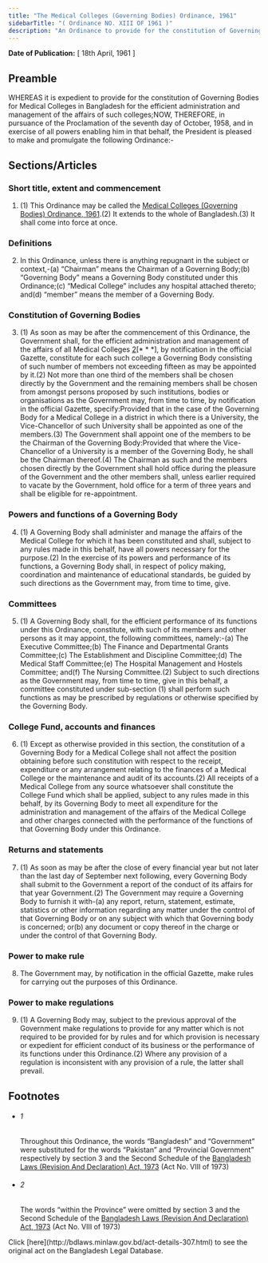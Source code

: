 ```yaml
---
title: "The Medical Colleges (Governing Bodies) Ordinance, 1961"
sidebarTitle: "( Ordinance NO. XIII OF 1961 )"
description: "An Ordinance to provide for the constitution of Governing Bodies for Medical Colleges in Bangladesh. 1♣"
---
```


**Date of Publication:** [ 18th April, 1961 ]

## Preamble

WHEREAS it is expedient to provide for the constitution of Governing Bodies for Medical Colleges in Bangladesh for the efficient administration and management of the affairs of such colleges;NOW, THEREFORE, in pursuance of the Proclamation of the seventh day of October, 1958, and in exercise of all powers enabling him in that behalf, the President is pleased to make and promulgate the following Ordinance:-

## Sections/Articles

### Short title, extent and commencement

1. (1) This Ordinance may be called the [Medical Colleges (Governing Bodies) Ordinance, 1961](/act-307.html "Medical Colleges (Governing Bodies) Ordinance, 1961").(2) It extends to the whole of Bangladesh.(3) It shall come into force at once.

### Definitions

2. In this Ordinance, unless there is anything repugnant in the subject or context,-(a) “Chairman” means the Chairman of a Governing Body;(b) “Governing Body” means a Governing Body constituted under this Ordinance;(c) “Medical College” includes any hospital attached thereto; and(d) “member” means the member of a Governing Body.

### Constitution of Governing Bodies

3. (1) As soon as may be after the commencement of this Ordinance, the Government shall, for the efficient administration and management of the affairs of all Medical Colleges [2](1)[\* \* \*], by notification in the official Gazette, constitute for each such college a Governing Body consisting of such number of members not exceeding fifteen as may be appointed by it.(2) Not more than one third of the members shall be chosen directly by the Government and the remaining members shall be chosen from amongst persons proposed by such institutions, bodies or organisations as the Government may, from time to time, by notification in the official Gazette, specify:Provided that in the case of the Governing Body for a Medical College in a district in which there is a University, the Vice-Chancellor of such University shall be appointed as one of the members.(3) The Government shall appoint one of the members to be the Chairman of the Governing Body:Provided that where the Vice-Chancellor of a University is a member of the Governing Body, he shall be the Chairman thereof.(4) The Chairman as such and the members chosen directly by the Government shall hold office during the pleasure of the Government and the other members shall, unless earlier required to vacate by the Government, hold office for a term of three years and shall be eligible for re-appointment.

### Powers and functions of a Governing Body

4. (1) A Governing Body shall administer and manage the affairs of the Medical College for which it has been constituted and shall, subject to any rules made in this behalf, have all powers necessary for the purpose.(2) In the exercise of its powers and performance of its functions, a Governing Body shall, in respect of policy making, coordination and maintenance of educational standards, be guided by such directions as the Government may, from time to time, give.

### Committees

5. (1) A Governing Body shall, for the efficient performance of its functions under this Ordinance, constitute, with such of its members and other persons as it may appoint, the following committees, namely:-(a) The Executive Committee;(b) The Finance and Departmental Grants Committee;(c) The Establishment and Discipline Committee;(d) The Medical Staff Committee;(e) The Hospital Management and Hostels Committee; and(f) The Nursing Committee.(2) Subject to such directions as the Government may, from time to time, give in this behalf, a committee constituted under sub-section (1) shall perform such functions as may be prescribed by regulations or otherwise specified by the Governing Body.

### College Fund, accounts and finances

6. (1) Except as otherwise provided in this section, the constitution of a Governing Body for a Medical College shall not affect the position obtaining before such constitution with respect to the receipt, expenditure or any arrangement relating to the finances of a Medical College or the maintenance and audit of its accounts.(2) All receipts of a Medical College from any source whatsoever shall constitute the College Fund which shall be applied, subject to any rules made in this behalf, by its Governing Body to meet all expenditure for the administration and management of the affairs of the Medical College and other charges connected with the performance of the functions of that Governing Body under this Ordinance.

### Returns and statements

7. (1) As soon as may be after the close of every financial year but not later than the last day of September next following, every Governing Body shall submit to the Government a report of the conduct of its affairs for that year Government.(2) The Government may require a Governing Body to furnish it with-(a) any report, return, statement, estimate, statistics or other information regarding any matter under the control of that Governing Body or on any subject with which that Governing body is concerned; or(b) any document or copy thereof in the charge or under the control of that Governing Body.

### Power to make rule

8. The Government may, by notification in the official Gazette, make rules for carrying out the purposes of this Ordinance.

### Power to make regulations

9. (1) A Governing Body may, subject to the previous approval of the Government make regulations to provide for any matter which is not required to be provided for by rules and for which provision is necessary or expedient for efficient conduct of its business or the performance of its functions under this Ordinance.(2) Where any provision of a regulation is inconsistent with any provision of a rule, the latter shall prevail.

## Footnotes

- ###### 1

  Throughout this Ordinance, the words “Bangladesh” and “Government” were substituted for the words “Pakistan” and “Provincial Government” respectively by section 3 and the Second Schedule of the [Bangladesh Laws (Revision And Declaration) Act, 1973](/act-430.html "Bangladesh Laws (Revision And Declaration) Act, 1973") (Act No. VIII of 1973)

- ###### 2

  The words “within the Province” were omitted by section 3 and the Second Schedule of the [Bangladesh Laws (Revision And Declaration) Act, 1973](/act-430.html "Bangladesh Laws (Revision And Declaration) Act, 1973") (Act No. VIII of 1973)

<Note>
  Click [here](http://bdlaws.minlaw.gov.bd/act-details-307.html) to see the original act on the Bangladesh Legal Database.
</Note>
